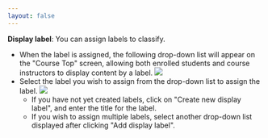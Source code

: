 ```yaml
---
layout: false
---
```


**Display label**: You can assign labels to classify.
- When the label is assigned, the following drop-down list will appear on the "Course Top" screen, allowing both enrolled students and course instructors to display content by a label.
  ![](course-top-dropdown.png)
- Select the label you wish to assign from the drop-down list to assign the label.
  ![](configure.png)
  - If you have not yet created labels, click on "Create new display label", and enter the title for the label.
  - If you wish to assign multiple labels, select another drop-down list displayed after clicking "Add display label".
